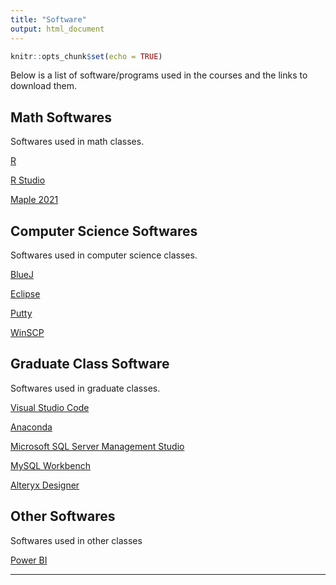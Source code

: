 ```yaml
---
title: "Software"
output: html_document
---
```


```r
knitr::opts_chunk$set(echo = TRUE)
```

Below is a list of software/programs used in the courses and the links to download them.


## Math Softwares

Softwares used in math classes.

[R](https://cran.r-project.org/)

[R Studio](https://www.rstudio.com/products/rstudio/download/#download)

[Maple 2021](https://www.maplesoft.com/downloads/SelectPlatform.aspx?hash=2A26EAEB2F5F965A2D718AD7F22829D1)

## Computer Science Softwares

Softwares used in computer science classes.

[BlueJ](https://www.bluej.org/)

[Eclipse](https://www.eclipse.org/eclipseide/)

[Putty](https://www.chiark.greenend.org.uk/~sgtatham/putty/)

[WinSCP](https://winscp.net/eng/index.php)

## Graduate Class Software

Softwares used in graduate classes.

[Visual Studio Code](https://code.visualstudio.com/)

[Anaconda](https://www.anaconda.com/)

[Microsoft SQL Server Management Studio](https://learn.microsoft.com/en-us/sql/ssms/download-sql-server-management-studio-ssms?view=sql-server-ver16)

[MySQL Workbench](http://www.mysql.com/products/workbench/)

[Alteryx Designer](https://www.alteryx.com/products/alteryx-designer)

## Other Softwares

Softwares used in other classes

[Power BI](https://www.microsoft.com/en-us/download/confirmation.aspx?id=58494)

__________
